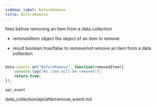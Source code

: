 ```yaml
---
sidebar_label: beforeRemove
title: beforeRemove
---
```



          


<Short>
 fires before removing an item from a data collection
	

</Short>



- removedItem		object			the object of an item to remove


- result		boolean		true/false to remove/not remove an item from a data collection

~~~js

data.events.on("BeforeRemove", function(removedItem){
	console.log("An item will be removed");
    return true;
});


~~~
	api_event

<Descr>





</Descr>


data_collection/api/afterremove_event.md
	

